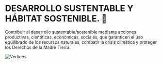 
<SEO title="DESARROLLO SUSTENTABLE Y HÁBITAT SOSTENIBLE"/>





# DESARROLLO SUSTENTABLE Y HÁBITAT SOSTENIBLE. 🌳

Contribuir al desarrollo sustentable/sostenible mediante acciones productivas, científicas, económicas, sociales, que garanticen el uso equilibrado de los recursos naturales, combatir la crisis climática y proteger los Derechos de la Madre Tierra.

![Vertices](/assets/vertice3.png)



